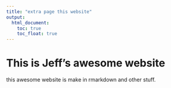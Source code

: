 ```yaml
---
title: "extra page this website"
output: 
  html_document:
    toc: true
    toc_float: true
---
```


# This is Jeff's awesome website


this awesome website is make in rmarkdown and other stuff. 



